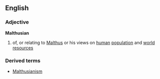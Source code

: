 ==English==
===Adjective===
'''Malthusian'''
# of, or relating to [[Malthus]] or his views on [[human]] [[population]] and [[world]] [[resource]]s
===Derived terms===
*[[Malthusianism]]